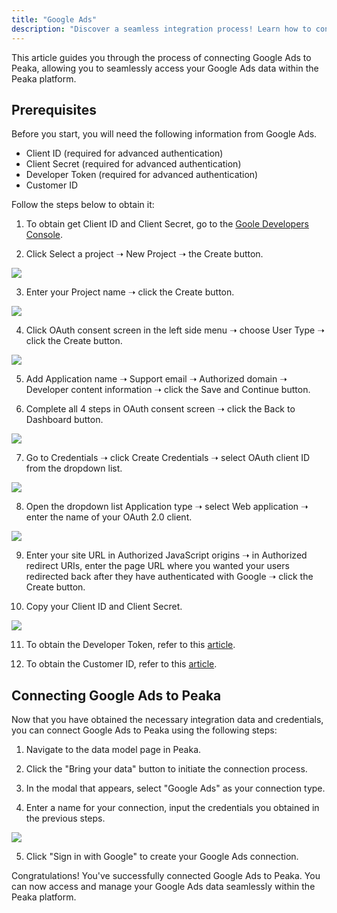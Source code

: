```yaml
---
title: "Google Ads"
description: "Discover a seamless integration process! Learn how to connect Google Ads to Peaka effortlessly for streamlined transactions."
---
```


This article guides you through the process of connecting Google Ads to Peaka, allowing you to seamlessly access your Google Ads data within the Peaka platform.

## Prerequisites

Before you start, you will need the following information from Google Ads.

- Client ID (required for advanced authentication)
- Client Secret (required for advanced authentication)
- Developer Token (required for advanced authentication)
- Customer ID

Follow the steps below to obtain it:

1. To obtain get Client ID and Client Secret, go to the [Goole Developers Console](https://console.cloud.google.com/apis/dashboard).

2. Click Select a project ➝ New Project ➝ the Create button.

<img src="https://cdn.peaka.com/integrations/google-ads-1.png" />

3. Enter your Project name ➝ click the Create button.

<img src="https://cdn.peaka.com/integrations/google-ads-2.png" />

4. Click OAuth consent screen in the left side menu ➝ choose User Type ➝ click the Create button.

<img src="https://cdn.peaka.com/integrations/google-ads-3.png" />

5. Add Application name ➝ Support email ➝ Authorized domain ➝ Developer content information ➝ click the Save and Continue button.

6. Complete all 4 steps in OAuth consent screen ➝ click the Back to Dashboard button.

<img src="https://cdn.peaka.com/integrations/google-ads-4.png" />

7. Go to Credentials ➝ click Create Credentials ➝ select OAuth client ID from the dropdown list.

<img src="https://cdn.peaka.com/integrations/google-ads-5.png" />

8. Open the dropdown list Application type ➝ select Web application ➝ enter the name of your OAuth 2.0 client.

<img src="https://cdn.peaka.com/integrations/google-ads-6.png" />

9. Enter your site URL in Authorized JavaScript origins ➝ in Authorized redirect URIs, enter the page URL where you wanted your users redirected back after they have authenticated with Google ➝ click the Create button.

10. Copy your Client ID and Client Secret.

<img src="https://cdn.peaka.com/integrations/google-ads-7.png" />

11. To obtain the Developer Token, refer to this [article](https://developers.google.com/google-ads/api/docs/get-started/dev-token).

12. To obtain the Customer ID, refer to this [article](https://support.google.com/google-ads/answer/1704344?hl=en).

## Connecting Google Ads to Peaka

Now that you have obtained the necessary integration data and credentials, you can connect Google Ads to Peaka using the following steps:

1. Navigate to the data model page in Peaka.

2. Click the "Bring your data" button to initiate the connection process.

3. In the modal that appears, select "Google Ads" as your connection type.

4. Enter a name for your connection, input the credentials you obtained in the previous steps.

<img src="https://cdn.peaka.com/integrations/google-ads-8.png" />

5. Click "Sign in with Google" to create your Google Ads connection.

Congratulations! You've successfully connected Google Ads to Peaka. You can now access and manage your Google Ads data seamlessly within the Peaka platform.
